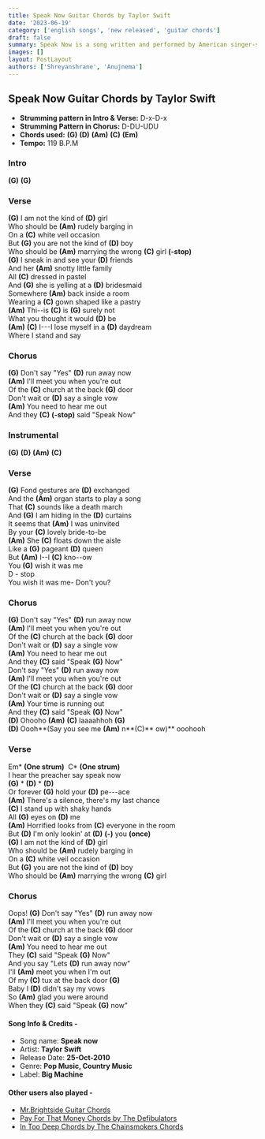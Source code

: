 ```yaml
---
title: Speak Now Guitar Chords by Taylor Swift
date: '2023-06-19'
category: ['english songs', 'new released', 'guitar chords']
draft: false
summary: Speak Now is a song written and performed by American singer-songwriter Taylor Swift. The song tells the story of interrupting a wedding to stop it from happening by speaking up for love. Here are the original guitar chords pleayed in the song. We hope you find helpful
images: []
layout: PostLayout
authors: ['Shreyanshrane', 'Anujnema']
---
```


## Speak Now Guitar Chords by Taylor Swift

- **Strumming pattern in Intro & Verse:** D-x-D-x
- **Strumming Pattern in Chorus:** D-DU-UDU
- **Chords used:** **(G)** **(D)** **(Am)** **(C)** **(Em)**
- **Tempo:** 119 B.P.M

### Intro

**(G)** **(G)**

### Verse

**(G)** I am not the kind of **(D)** girl\
Who should be **(Am)** rudely barging in\
On a **(C)** white veil occasion\
But **(G)** you are not the kind of **(D)** boy\
Who should be **(Am)** marrying the wrong **(C)** girl **(-stop)**\
**(G)** I sneak in and see your **(D)** friends\
And her **(Am)** snotty little family\
All **(C)** dressed in pastel\
And **(G)** she is yelling at a **(D)** bridesmaid\
Somewhere **(Am)** back inside a room\
Wearing a **(C)** gown shaped like a pastry\
**(Am)** Thi--is **(C)** is **(G)** surely not\
What you thought it would **(D)** be\
**(Am)** **(C)** I---I lose myself in a **(D)** daydream\
Where I stand and say

### Chorus

**(G)** Don't say "Yes" **(D)** run away now\
**(Am)** I'll meet you when you're out\
Of the **(C)** church at the back **(G)** door\
Don't wait or **(D)** say a single vow\
**(Am)** You need to hear me out\
And they **(C)** **(-stop)** said "Speak Now"

### Instrumental

**(G)** **(D)** **(Am)** **(C)**

### Verse

**(G)** Fond gestures are **(D)** exchanged\
And the **(Am)** organ starts to play a song\
That **(C)** sounds like a death march\
And **(G)** I am hiding in the **(D)** curtains\
It seems that **(Am)** I was uninvited\
By your **(C)** lovely bride-to-be\
**(Am)** She **(C)** floats down the aisle\
Like a **(G)** pageant **(D)** queen\
But **(Am)** I--I **(C)** kno--ow\
You **(G)** wish it was me\
D - stop\
You wish it was me- Don't you?

### Chorus

**(G)** Don't say "Yes" **(D)** run away now\
**(Am)** I'll meet you when you're out\
Of the **(C)** church at the back **(G)** door\
Don't wait or **(D)** say a single vow\
**(Am)** You need to hear me out\
And they **(C)** said "Speak **(G)** Now"\
Don't say "Yes" **(D)** run away now\
**(Am)** I'll meet you when you're out\
Of the **(C)** church at the back **(G)** door\
Don't wait or **(D)** say a single vow\
**(Am)** Your time is running out\
And they **(C)** said "Speak **(G)** Now"\
**(D)** Ohooho **(Am)** **(C)** laaaahhoh **(G)**\
**(D)** Oooh**(Say you see me **(Am)** n**(C)** ow)** ooohooh

### Verse

Em\* **(One strum)**  C\* **(One strum)**\
I hear the preacher say speak now\
**(G)** \* **(D)** \* **(D)**\
Or forever **(G)** hold your **(D)** pe---ace\
**(Am)** There's a silence, there's my last chance\
**(C)** I stand up with shaky hands\
All **(G)** eyes on **(D)** me\
**(Am)** Horrified looks from **(C)** everyone in the room\
But **(D)** I'm only lookin' at **(D)** **(-)** you **(once)**\
**(G)** I am not the kind of **(D)** girl\
Who should be **(Am)** rudely barging in\
On a **(C)** white veil occasion\
But **(G)** you are not the kind of **(D)** boy\
Who should be **(Am)** marrying the wrong **(C)** girl

### Chorus

Oops! **(G)** Don't say "Yes" **(D)** run away now\
**(Am)** I'll meet you when you're out\
Of the **(C)** church at the back **(G)** door\
Don't wait or **(D)** say a single vow\
**(Am)** You need to hear me out\
They **(C)** said "Speak **(G)** Now"\
And you say "Lets **(D)** run away now"\
I'll **(Am)** meet you when I'm out\
Of my **(C)** tux at the back door **(G)**\
Baby I **(D)** didn't say my vows\
So **(Am)** glad you were around\
When they **(C)** said "Speak **(G)** now"

#### Song Info & Credits -

- Song name: **Speak now**
- Artist: **Taylor Swift**
- Release Date: **25-Oct-2010**
- Genre: **Pop Music, Country Music**
- Label: **Big Machine**

#### Other users also played -

- [Mr.Brightside Guitar Chords](https://www.chordsco.com/chords/mrbrightside-guitar-chords-by-the-killers)
- [Pay For That Money Chords by The Defibulators](https://www.chordsco.com/chords/pay-for-that-money-chords-by-the-defibulators-coffeezilla-outro-song)
- [In Too Deep Chords by The Chainsmokers Chords](https://www.chordsco.com/chords/in-too-deep-chords-by-the-chainsmokers)
